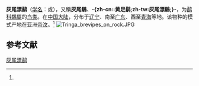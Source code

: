 {{noteTA
|T=zh-cn:灰尾漂鹬; zh-tw:黃足鷸; 
|1=zh-cn:灰尾漂鹬; zh-tw:黃足鷸; 
}}
{{speciesbox
| name = 灰尾漂鹬
| image = Tringa brevipes2.jpg
| image_caption = 繁殖羽
| image2 = Tringa brevipes.jpg
| image2_caption = 非繁殖羽
| status = LC
| status_system = IUCN3.1
| image_width = 260px
| genus = Tringa
| species = brevipes
| authority = (Vieillot)<ref name='id1904'>{{cite web| url =http://www.bioinfo.cn/db05/BjdwSpecies.php?action=view&id=1904| title =灰尾漂鹬| work =《中国动物物种编目数据库》| publisher =中国科学院微生物研究所| author =中国科学院动物研究所| accessdate =2009-04-04| deadurl =yes| archiveurl =https://web.archive.org/web/20160305053412/http://www.bioinfo.cn/db05/BjdwSpecies.php?action=view&id=1904| archivedate =2016-03-05}}</ref>
| synonyms =
''Heteroscelus brevipes''<br/>
''Heterosceles brevipes''<br/>
''Heteractitis brevipes''
|synonyms_ref = <ref name=avibase>{{avibase|29256A389375B43E|Tringa brevipes}}</ref>
}}

'''灰尾漂鹬'''（[[学名|学名]]：{{lang|la|''Tringa brevipes''}}或{{lang|la|''Tringa brevipes''}}），又稱'''灰尾鷸'''、'''-{zh-cn::黄足鹬;zh-tw:灰尾漂鷸;}-'''，为[[鹬科|鹬科]][[鷸屬|鷸屬]]的[[鸟类|鸟类]]。在[[中国大陆|中国大陆]]，分布于[[辽宁|辽宁]]、南至[[广东|广东]]、西至[[青海|青海]]等地。该物种的模式产地在亚洲[[帝汶|帝汶]]。<ref name='id1904'/>
[[Image:Tringa_brevipes_on_rock.JPG|thumb]]

== 参考文献 ==
{{reflist}}

{{Commons category|Tringa brevipes}}
{{Taxonbar|from=Q11848755}}

[[Category:漂鹬属|灰尾漂鹬]]


{{鸻形目小作品}}